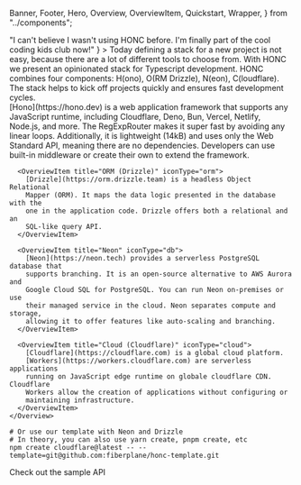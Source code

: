   Banner,
  Footer,
  Hero,
  Overview,
  OverviewItem,
  Quickstart,
  Wrapper,
} from "../components";

<Wrapper>
  <Hero
    title="Honc Honc"
    citation={
      <>
        "I can't believe I wasn't using <abbr>HONC</abbr> before. I'm finally
        part of the cool coding kids club now!"
      </>
    }
  >
    Today defining a stack for a new project is not easy, because there are a
    lot of different tools to choose from. With <abbr>HONC</abbr> we present an
    opinionated stack for Typescript development. <abbr>HONC</abbr> combines
    four components: H(ono), O(RM Drizzle), N(eon), C(loudflare). The stack
    helps to kick off projects quickly and ensures fast development cycles.
  </Hero>
</Wrapper>

<main>
  <Wrapper>
    <Overview title="Overview">
      <OverviewItem title="Hono" iconType="hono">
        [Hono](https://hono.dev) is a web application framework that supports
        any JavaScript runtime, including Cloudflare, Deno, Bun, Vercel,
        Netlify, Node.js, and more. The RegExpRouter makes it super fast by
        avoiding any linear loops. Additionally, it is lightweight (14kB) and
        uses only the Web Standard API, meaning there are no dependencies.
        Developers can use built-in middleware or create their own to extend the
        framework.
      </OverviewItem>

      <OverviewItem title="ORM (Drizzle)" iconType="orm">
        [Drizzle](https://orm.drizzle.team) is a headless Object Relational
        Mapper (ORM). It maps the data logic presented in the database with the
        one in the application code. Drizzle offers both a relational and an
        SQL-like query API.
      </OverviewItem>

      <OverviewItem title="Neon" iconType="db">
        [Neon](https://neon.tech) provides a serverless PostgreSQL database that
        supports branching. It is an open-source alternative to AWS Aurora and
        Google Cloud SQL for PostgreSQL. You can run Neon on-premises or use
        their managed service in the cloud. Neon separates compute and storage,
        allowing it to offer features like auto-scaling and branching.
      </OverviewItem>

      <OverviewItem title="Cloud (Cloudflare)" iconType="cloud">
        [Cloudflare](https://cloudflare.com) is a global cloud platform.
        [Workers](https://workers.cloudflare.com) are serverless applications
        running on JavaScript edge runtime on globale cloudflare CDN. Cloudflare
        Workers allow the creation of applications without configuring or
        maintaining infrastructure. 
      </OverviewItem>
    </Overview>

  </Wrapper>
</main>

<Wrapper>
  <Quickstart title="Quickstart">

```shell
# Or use our template with Neon and Drizzle
# In theory, you can also use yarn create, pnpm create, etc
npm create cloudflare@latest -- --template=git@github.com:fiberplane/honc-template.git
```

  </Quickstart>
</Wrapper>

<Banner url="https://github.com/fiberplane/goose-quotes">
  Check out the sample API
</Banner>

<Footer />
